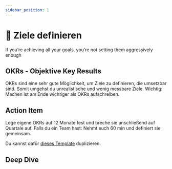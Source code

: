 ```yaml
---
sidebar_position: 1
---
```


# 🎯 Ziele definieren

<Admonition icon="📍">
  If you’re achieving all your goals, you’re not setting them aggressively enough
</Admonition>

## OKRs - Objektive Key Results

OKRs sind eine sehr gute Möglichkeit, um Ziele zu definieren, die umsetzbar sind. Somit umgehst du unrealistische und wenig messbare Ziele. Wichtig: Machen ist am Ende wichtiger als OKRs aufschreiben.

<TwoColumns>
  <YouTube videoId="B25awqGLB-c" />
  <YouTube videoId="qYAnz1PwpRA" />
</TwoColumns>

## Action Item

Lege eigene OKRs auf 12 Monate fest und breche sie anschließend auf Quartale auf.
Falls du ein Team hast: Nehmt euch 60 min und definiert sie gemeinsam.

Du kannst dafür [dieses Template](https://www.notion.so/joels-code/OKRs-71e38abb18924ddc9e3c89380144bc2b?pvs=4) duplizieren.

## Deep Dive

<TwoColumns>
  <YouTube videoId="L4N1q4RNi9I" />
  <YouTube videoId="1nEyzZnSsTg" />
  <YouTube videoId="Neu4aCB3378" />
  <YouTube videoId="6DTK9yDP6p0" />
</TwoColumns>
